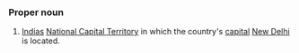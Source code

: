 ===Proper noun===
#[[India]]s [[National Capital Territory]] in which the country's [[capital]] [[New Delhi]] is located.